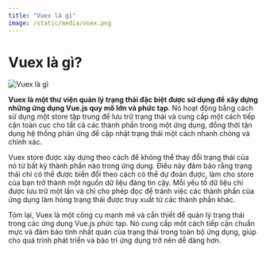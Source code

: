 ```yaml
---
title: "Vuex là gì"
image: /static/media/vuex.png
---
```


# Vuex là gì?

![Vuex là gì](/static/media/vuex.png)

**Vuex là một thư viện quản lý trạng thái đặc biệt được sử dụng để xây dựng những ứng dụng Vue.js quy mô lớn và phức tạp**. Nó hoạt động bằng cách sử dụng một store tập trung để lưu trữ trạng thái và cung cấp một cách tiếp cận toàn cục cho tất cả các thành phần trong một ứng dụng, đồng thời tận dụng hệ thống phản ứng để cập nhật trạng thái một cách nhanh chóng và chính xác.

Vuex store được xây dựng theo cách để không thể thay đổi trạng thái của nó từ bất kỳ thành phần nào trong ứng dụng. Điều này đảm bảo rằng trạng thái chỉ có thể được biến đổi theo cách có thể dự đoán được, làm cho store của bạn trở thành một nguồn dữ liệu đáng tin cậy. Mỗi yếu tố dữ liệu chỉ được lưu trữ một lần và chỉ cho phép đọc để tránh việc các thành phần của ứng dụng làm hỏng trạng thái được truy xuất từ các thành phần khác.

Tóm lại, Vuex là một công cụ mạnh mẽ và cần thiết để quản lý trạng thái trong các ứng dụng Vue.js phức tạp. Nó cung cấp một cách tiếp cận chuẩn mực và đảm bảo tính nhất quán của trạng thái trong toàn bộ ứng dụng, giúp cho quá trình phát triển và bảo trì ứng dụng trở nên dễ dàng hơn.
